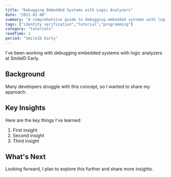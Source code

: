 ```yaml
---
title: "Debugging Embedded Systems with Logic Analyzers"
date: "2021-01-06"
summary: "A comprehensive guide to debugging embedded systems with logic analyzers. Learn the fundamentals and best practices."
tags: ["identity verification","tutorial","programming"]
category: "tutorials"
readTime: 1
period: "SmileID Early"
---
```


I've been working with debugging embedded systems with logic analyzers at SmileID Early.

## Background

Many developers struggle with this concept, so I wanted to share my approach.

## Key Insights

Here are the key things I've learned:

1. First insight
2. Second insight
3. Third insight

## What's Next

Looking forward, I plan to explore this further and share more insights.

